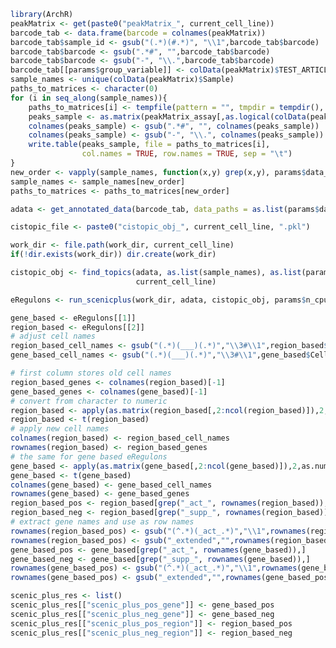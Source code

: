 ```r
library(ArchR)
peakMatrix <- get(paste0("peakMatrix_", current_cell_line))
barcode_tab <- data.frame(barcode = colnames(peakMatrix))
barcode_tab$sample_id <- gsub("(.*)(#.*)", "\\1",barcode_tab$barcode)
barcode_tab$barcode <- gsub(".*#", "",barcode_tab$barcode)
barcode_tab$barcode <- gsub("-", "\\.",barcode_tab$barcode)
barcode_tab[[params$group_variable]] <- colData(peakMatrix)$TEST_ARTICLE 
sample_names <- unique(colData(peakMatrix)$Sample)
paths_to_matrices <- character(0)
for (i in seq_along(sample_names)){
    paths_to_matrices[i] <- tempfile(pattern = "", tmpdir = tempdir(), fileext = ".tsv")
    peaks_sample <- as.matrix(peakMatrix_assay[,as.logical(colData(peakMatrix)$Sample == sample_names[i])])
    colnames(peaks_sample) <- gsub(".*#", "", colnames(peaks_sample))
    colnames(peaks_sample) <- gsub("-", "\\.", colnames(peaks_sample))
    write.table(peaks_sample, file = paths_to_matrices[i],
                col.names = TRUE, row.names = TRUE, sep = "\t")
}
new_order <- vapply(sample_names, function(x,y) grep(x,y), params$data_file_paths, FUN.VALUE = numeric(1))
sample_names <- sample_names[new_order]
paths_to_matrices <- paths_to_matrices[new_order]

adata <- get_annotated_data(barcode_tab, data_paths = as.list(params$data_file_paths), sample_names = as.list(sample_names), n_top_genes=as.integer(2000), mode = "scenicplus", variable = params$group_variable)

cistopic_file <- paste0("cistopic_obj_", current_cell_line, ".pkl")

work_dir <- file.path(work_dir, current_cell_line)
if(!dir.exists(work_dir)) dir.create(work_dir)

cistopic_obj <- find_topics(adata, as.list(sample_names), as.list(params$data_file_paths), work_dir, params$temp_dir, as.list(paths_to_matrices), params$n_cpu, params$group_variable, params$save_results, cistopic_file, params$save_path,
                            current_cell_line)

eRegulons <- run_scenicplus(work_dir, adata, cistopic_obj, params$n_cpu, params$group_variable, params$save_results, paste0("scenicplus_AR_", current_cell_line), params$save_path)

gene_based <- eRegulons[[1]]
region_based <- eRegulons[[2]]
# adjust cell names
region_based_cell_names <- gsub("(.*)(___)(.*)","\\3#\\1",region_based$Cell)
gene_based_cell_names <- gsub("(.*)(___)(.*)","\\3#\\1",gene_based$Cell)

# first column stores old cell names
region_based_genes <- colnames(region_based)[-1]
gene_based_genes <- colnames(gene_based)[-1]
# convert from character to numeric
region_based <- apply(as.matrix(region_based[,2:ncol(region_based)]),2,as.numeric)
region_based <- t(region_based)
# apply new cell names
colnames(region_based) <- region_based_cell_names
rownames(region_based) <- region_based_genes
# the same for gene based eRegulons
gene_based <- apply(as.matrix(gene_based[,2:ncol(gene_based)]),2,as.numeric)
gene_based <- t(gene_based)
colnames(gene_based) <- gene_based_cell_names
rownames(gene_based) <- gene_based_genes
region_based_pos <- region_based[grep("_act_", rownames(region_based)),]
region_based_neg <- region_based[grep("_supp_", rownames(region_based)),]
# extract gene names and use as row names
rownames(region_based_pos) <- gsub("(^.*)(_act_.*)","\\1",rownames(region_based_pos))
rownames(region_based_pos) <- gsub("_extended","",rownames(region_based_pos))
gene_based_pos <- gene_based[grep("_act_", rownames(gene_based)),]
gene_based_neg <- gene_based[grep("_supp_", rownames(gene_based)),]
rownames(gene_based_pos) <- gsub("(^.*)(_act_.*)","\\1",rownames(gene_based_pos))
rownames(gene_based_pos) <- gsub("_extended","",rownames(gene_based_pos))

scenic_plus_res <- list()
scenic_plus_res[["scenic_plus_pos_gene"]] <- gene_based_pos
scenic_plus_res[["scenic_plus_neg_gene"]] <- gene_based_neg
scenic_plus_res[["scenic_plus_pos_region"]] <- region_based_pos
scenic_plus_res[["scenic_plus_neg_region"]] <- region_based_neg
```
